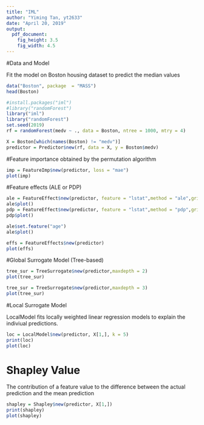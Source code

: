 ---
title: "IML"
author: "Yiming Tan, yt2633"
date: "April 20, 2019"
output: 
  pdf_document: 
    fig_height: 3.5
    fig_width: 4.5
---

#Data and Model

Fit the model on Boston housing dataset to predict the median values

```{r}
data("Boston", package  = "MASS")
head(Boston)
```

```{r, warning=FALSE}
#install.packages("iml")
#library("randomForest")
library("iml")
library("randomForest")
set.seed(2019)
rf = randomForest(medv ~ ., data = Boston, ntree = 1000, mtry = 4)
```


```{r}
X = Boston[which(names(Boston) != "medv")]
predictor = Predictor$new(rf, data = X, y = Boston$medv)
```

#Feature importance obtained by the permutation algorithm

```{r}
imp = FeatureImp$new(predictor, loss = "mae")
plot(imp)
```

#Feature effects (ALE or PDP)

```{r}
ale = FeatureEffect$new(predictor, feature = "lstat",method = "ale",grid.size = 20)
ale$plot()
pdp = FeatureEffect$new(predictor, feature = "lstat",method = "pdp",grid.size = 20)
pdp$plot()
```

```{r}
ale$set.feature("age")
ale$plot()
```

```{r}
effs = FeatureEffects$new(predictor)
plot(effs)
```

#Global Surrogate Model (Tree-based)

```{r}
tree_sur = TreeSurrogate$new(predictor,maxdepth = 2)
plot(tree_sur)
```

```{r}
tree_sur = TreeSurrogate$new(predictor,maxdepth = 3)
plot(tree_sur)
```

#Local Surrogate Model

LocalModel fits locally weighted linear regression models to explain the indiviual predictions.

```{r,warning=FALSE}
loc = LocalModel$new(predictor, X[1,], k = 5)
print(loc)
plot(loc)
```

# Shapley Value

The contribution of a feature value to the difference between the actual prediction and the mean prediction


```{r}
shapley = Shapley$new(predictor, X[1,])
print(shapley)
plot(shapley)
```

